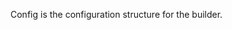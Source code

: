 <!-- Code generated from the comments of the Config struct in builder/virtualbox/vm/config.go; DO NOT EDIT MANUALLY -->

Config is the configuration structure for the builder.
